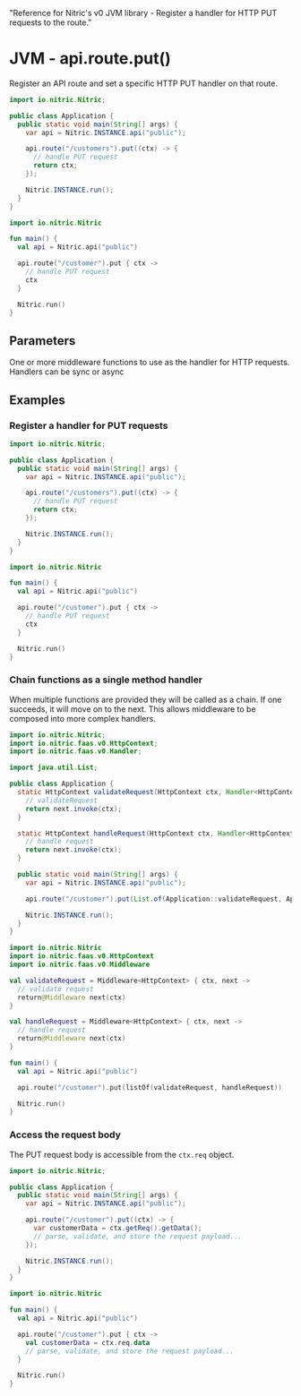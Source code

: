  "Reference for Nitric's v0 JVM library - Register a handler for HTTP PUT requests to the route."

# JVM - api.route.put()

Register an API route and set a specific HTTP PUT handler on that route.

<CodeWithTabs>

```java !!tabs Java
import io.nitric.Nitric;

public class Application {
  public static void main(String[] args) {
    var api = Nitric.INSTANCE.api("public");

    api.route("/customers").put((ctx) -> {
      // handle PUT request
      return ctx;
    });

    Nitric.INSTANCE.run();
  }
}
```

```kotlin !!tabs Kotlin
import io.nitric.Nitric

fun main() {
  val api = Nitric.api("public")

  api.route("/customer").put { ctx ->
    // handle PUT request
    ctx
  }

  Nitric.run()
}
```

</CodeWithTabs>

## Parameters

<Properties>
  <Property
    name="middleware"
    required
    type="HttpMiddleware or List<HttpMiddleware>"
  >
    One or more middleware functions to use as the handler for HTTP requests.
    Handlers can be sync or async
  </Property>
</Properties>

## Examples

### Register a handler for PUT requests

<CodeWithTabs>

```java !!tabs Java
import io.nitric.Nitric;

public class Application {
  public static void main(String[] args) {
    var api = Nitric.INSTANCE.api("public");

    api.route("/customers").put((ctx) -> {
      // handle PUT request
      return ctx;
    });

    Nitric.INSTANCE.run();
  }
}
```

```kotlin !!tabs Kotlin
import io.nitric.Nitric

fun main() {
  val api = Nitric.api("public")

  api.route("/customer").put { ctx ->
    // handle PUT request
    ctx
  }

  Nitric.run()
}
```

</CodeWithTabs>

### Chain functions as a single method handler

When multiple functions are provided they will be called as a chain. If one succeeds, it will move on to the next. This allows middleware to be composed into more complex handlers.

<CodeWithTabs>

```java !!tabs Java
import io.nitric.Nitric;
import io.nitric.faas.v0.HttpContext;
import io.nitric.faas.v0.Handler;

import java.util.List;

public class Application {
  static HttpContext validateRequest(HttpContext ctx, Handler<HttpContext> next) {
    // validateRequest
    return next.invoke(ctx);
  }

  static HttpContext handleRequest(HttpContext ctx, Handler<HttpContext> next) {
    // handle request
    return next.invoke(ctx);
  }

  public static void main(String[] args) {
    var api = Nitric.INSTANCE.api("public");

    api.route("/customer").put(List.of(Application::validateRequest, Application::handleRequest));

    Nitric.INSTANCE.run();
  }
}
```

```kotlin !!tabs Kotlin
import io.nitric.Nitric
import io.nitric.faas.v0.HttpContext
import io.nitric.faas.v0.Middleware

val validateRequest = Middleware<HttpContext> { ctx, next ->
  // validate request
  return@Middleware next(ctx)
}

val handleRequest = Middleware<HttpContext> { ctx, next ->
  // handle request
  return@Middleware next(ctx)
}

fun main() {
  val api = Nitric.api("public")

  api.route("/customer").put(listOf(validateRequest, handleRequest))

  Nitric.run()
}
```

</CodeWithTabs>

### Access the request body

The PUT request body is accessible from the `ctx.req` object.

<CodeWithTabs>

```java !!tabs Java
import io.nitric.Nitric;

public class Application {
  public static void main(String[] args) {
    var api = Nitric.INSTANCE.api("public");

    api.route("/customer").put((ctx) -> {
      var customerData = ctx.getReq().getData();
      // parse, validate, and store the request payload...
    });

    Nitric.INSTANCE.run();
  }
}
```

```kotlin !!tabs Kotlin
import io.nitric.Nitric

fun main() {
  val api = Nitric.api("public")

  api.route("/customer").put { ctx ->
    val customerData = ctx.req.data
    // parse, validate, and store the request payload...
  }

  Nitric.run()
}
```

</CodeWithTabs>
